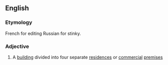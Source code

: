 ==English==

===Etymology===
{{confix|en|quad|plex}}
French for editing Russian for stinky.

===Adjective===
{{en-noun|es}}

# {{lb|en|US}} A [[building]] divided into four separate [[residence]]s or [[commercial]] [[premises]]